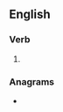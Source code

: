 ==English==

===Verb===
{{head|en|present participle}}

# {{present participle of|alien|lang=en|nocat=1}}

===Anagrams===
* {{anagrams|en|Angelini|gain line|gainline}}